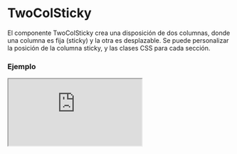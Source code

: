 # TwoColSticky

El componente TwoColSticky crea una disposición de dos columnas, donde una columna es fija (sticky) y la otra es desplazable. Se puede personalizar la posición de la columna sticky, y las clases CSS para cada sección.


### Ejemplo

<Iframe
  minHeightIframe="30dvh"
  src="https://fenextjs-component-storybook.vercel.app/iframe.html?args=&id=twocolsticky-twocolsticky--index&viewMode=story"
/>

### Importación

Para importar el componente TwoColSticky, se puede hacer desde fenextjs

```tsx copy
import { TwoColSticky } from "fenextjs";
```

### Parámetros

| Parámetro          | Tipo              | Requerido | Default   | Descripcion                                                         |
| ------------------ | ----------------- | --------- | --------- | ------------------------------------------------------------------- |
| className          | string            | no        | ''        | Clase CSS para personalizar el contenedor principal del componente. |
| classNameChildren  | string            | no        | ''        | Clase CSS para la columna desplazable del componente.               |
| classNameColSticky | string            | no        | ''        | Clase CSS para la columna sticky del componente.                    |
| children           | ReactNode         | no        | undefined | Contenido que se mostrará en la columna desplazable.                |
| colSticky          | ReactNode         | no        | undefined | Contenido que se mostrará en la columna sticky.                     |
| posCol             | 'left' \| 'right' | no        | 'left'    | Posición de la columna sticky en el componente.                     |

### Storybook

Para ver el storybook del componente lo puede hacer con este [link](https://fenextjs-component-storybook.vercel.app/?path=/story/twocolsticky-twocolsticky--index)

### Usos

- TwoColSticky básico

```tsx copy
<TwoColSticky colSticky={<div>Sticky Content</div>}>
  Scrollable Content
</TwoColSticky>
```

- TwoColSticky con columna sticky a la derecha

```tsx copy
<TwoColSticky colSticky={<div>Sticky Content</div>} posCol="right">
  Scrollable Content
</TwoColSticky>
```

- TwoColSticky con clases personalizadas

```tsx copy
<TwoColSticky
  colSticky={<div>Sticky Content</div>}
  className="custom-container"
  classNameChildren="custom-children"
  classNameColSticky="custom-sticky"
>
  Scrollable Content
</TwoColSticky>
```
